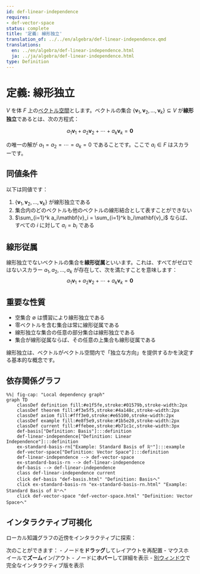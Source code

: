 ```yaml
---
id: def-linear-independence
requires:
- def-vector-space
status: complete
title: '定義: 線形独立'
translation_of: ../../en/algebra/def-linear-independence.qmd
translations:
  en: ../en/algebra/def-linear-independence.html
  ja: ../ja/algebra/def-linear-independence.html
type: Definition
---
```


# 定義: 線形独立 {#def-linear-independence}

$V$ を体 $F$ 上の[ベクトル空間](def-vector-space.qmd)とします。ベクトルの集合 $\{\mathbf{v}_1, \mathbf{v}_2, \ldots, \mathbf{v}_k\} \subseteq V$ が**線形独立**であるとは、次の方程式：

$$a_1\mathbf{v}_1 + a_2\mathbf{v}_2 + \cdots + a_k\mathbf{v}_k = \mathbf{0}$$

の唯一の解が $a_1 = a_2 = \cdots = a_k = 0$ であることです。ここで $a_i \in F$ はスカラーです。

## 同値条件

以下は同値です：

1. $\{\mathbf{v}_1, \mathbf{v}_2, \ldots, \mathbf{v}_k\}$ が線形独立である
2. 集合内のどのベクトルも他のベクトルの線形結合として表すことができない
3. $\sum_{i=1}^k a_i\mathbf{v}_i = \sum_{i=1}^k b_i\mathbf{v}_i$ ならば、すべての $i$ に対して $a_i = b_i$ である

## 線形従属

線形独立でないベクトルの集合を**線形従属**といいます。これは、すべてがゼロではないスカラー $a_1, a_2, \ldots, a_k$ が存在して、次を満たすことを意味します：
$$a_1\mathbf{v}_1 + a_2\mathbf{v}_2 + \cdots + a_k\mathbf{v}_k = \mathbf{0}$$

## 重要な性質

- 空集合 $\emptyset$ は慣習により線形独立である
- 零ベクトルを含む集合は常に線形従属である
- 線形独立な集合の任意の部分集合は線形独立である
- 集合が線形従属ならば、その任意の上集合も線形従属である

線形独立は、ベクトルがベクトル空間内で「独立な方向」を提供するかを決定する基本的な概念です。

## 依存関係グラフ

```mermaid
%%| fig-cap: "Local dependency graph"
graph TD
    classDef definition fill:#e1f5fe,stroke:#01579b,stroke-width:2px
    classDef theorem fill:#f3e5f5,stroke:#4a148c,stroke-width:2px
    classDef axiom fill:#fff3e0,stroke:#e65100,stroke-width:2px
    classDef example fill:#e8f5e9,stroke:#1b5e20,stroke-width:2px
    classDef current fill:#ffebee,stroke:#b71c1c,stroke-width:3px
    def-basis["Definition: Basis"]:::definition
    def-linear-independence["Definition: Linear Independence"]:::definition
    ex-standard-basis-rn["Example: Standard Basis of ℝⁿ"]:::example
    def-vector-space["Definition: Vector Space"]:::definition
    def-linear-independence --> def-vector-space
    ex-standard-basis-rn --> def-linear-independence
    def-basis --> def-linear-independence
    class def-linear-independence current
    click def-basis "def-basis.html" "Definition: Basisへ"
    click ex-standard-basis-rn "ex-standard-basis-rn.html" "Example: Standard Basis of ℝⁿへ"
    click def-vector-space "def-vector-space.html" "Definition: Vector Spaceへ"
```

## インタラクティブ可視化

ローカル知識グラフの近傍をインタラクティブに探索：

::: {.graph-viz data-id="def-linear-independence" data-width="700" data-height="500"}
:::

次のことができます：
- ノードを**ドラッグ**してレイアウトを再配置
- マウスホイールで**ズーム**イン/アウト
- ノードに**ホバー**して詳細を表示
- [別ウィンドウ](../../output/interactive/def-linear-independence.html){target="_blank"}で完全なインタラクティブ版を表示
